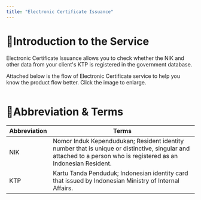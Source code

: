 ```yaml
---
title: "Electronic Certificate Issuance"
---
```

# 🎈Introduction to the Service

Electronic Certificate Issuance allows you to check whether the NIK and other data from your client's KTP is registered in the government database.

Attached below is the flow of Electronic Certificate service to help you know the product flow better. Click the image to enlarge.

<img className="block" src="images/files_readme_io/_fe1269a_Electronic_Certificate_Issuance_Flowchart.png" alt="" />

# 🎈Abbreviation & Terms

| Abbreviation | Terms |
| --- | --- |
| NIK | Nomor Induk Kependudukan; Resident identity number that is unique or distinctive, singular and attached to a person who is registered as an Indonesian Resident. |
| KTP | Kartu Tanda Penduduk; Indonesian identity card that issued by Indonesian Ministry of Internal Affairs. |
